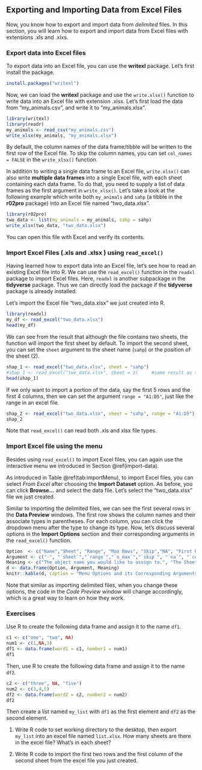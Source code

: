 ## Exporting and Importing Data from Excel Files  {#import-excel}

Now, you know how to export and import data from *delimited* files. In this section, you will learn how to export and import data from Excel files with extensions .xls and .xlxs. 

### Export data into Excel files

To export data into an Excel file, you can use the **writexl** package. Let's first install the package.

```r
install.packages("writexl")
```

Now, we can load the **writexl** package and use the `write.xlsx()` function to write data into an Excel file with extension .xlsx. Let's first load the data from "my_animals.csv", and write it to "my_animals.xlsx". 
```r
library(writexl)
library(readr)
my_animals <- read_csv("my_animals.csv")
write_xlsx(my_animals, "my_animals.xlsx")
```

By default, the column names of the data frame/tibble will be written to the first row of the Excel file. To skip the column names, you can set `col_names = FALSE` in the `write_xlsx()` function.

In addition to writing a single data frame to an Excel file, `write.xlsx()` can also write **multiple data frames** into a single Excel file, with each sheet containing each data frame. To do that, you need to supply a list of data frames as the first argument in `write_xlsx()`.  Let's take a look at the following example which write both `my_animals` and `sahp` (a tibble in the **r02pro** package) into an Excel file named "two_data.xlsx".

```r
library(r02pro)
two_data <- list(my_animals = my_animals, sahp = sahp)
write_xlsx(two_data, "two_data.xlsx")
```

You can open this file with Excel and verify its contents.

### Import Excel Files (.xls and .xlsx ) using `read_excel()`

Having learned how to export data into an Excel file, let's see how to read an existing Excel file into R. We can use the `read_excel()` function in the `readxl` package to import Excel files.  Here, `readxl` is another subpackage in the **tidyverse** package. Thus we can directly load the package if the **tidyverse** package is already installed. 



Let's import the Excel file "two_data.xlsx" we just created into R. 
```r
library(readxl)
my_df <- read_excel("two_data.xlsx")
head(my_df)
```
We can see from the result that although the file contains two sheets, the function will import the first sheet by default. To import the second sheet, you can set the `sheet` argument to the sheet name (`sahp`) or the position of the sheet (2). 

```r
shap_1 <- read_excel("two_data.xlsx", sheet = "sahp")
#shap_1 <- read_excel("two_data.xlsx", sheet = 2)     #same result as the previous line
head(shap_1)
```

If we only want to import a portion of the data, say the first 5 rows and the first 4 columns, then we can set the argument `range = "A1:D5"`, just like the range in an excel file.

```r
shap_2 <- read_excel("two_data.xlsx", sheet = "sahp", range = "A1:D5")
shap_2
```

Note that `read_excel()` can read both .xls and xlsx file types. 

### Import Excel file using the menu

Besides using `read_excel()` to import Excel files, you can again use the interactive menu we introduced in Section \@ref(import-data).

As introduced in Table \@ref(tab:importMenu), to import Excel files, you can select *From Excel* after choosing the **Import Dataset** option. As before, you can click **Browse...** and select the data file. Let's select the "two_data.xlsx" file we just created. 

Similar to importing the delimited files, we can see the first several rows in the **Data Preview** windows. The first row shows the column names and their associate types in parentheses. For each column, you can click the dropdown menu after the type to change its type. Now, let's discuss several options in the **Import Options** section and their corresponding arguments in the `read_excel()` function. 


```r
Option  <- c("Name","Sheet", "Range", "Max Rows", "Skip","NA", "First Row as Names", "Code Preview")
Argument <- c("-", "`sheet`","`range`","`n_max`","`skip`", "`na`", "`col_names`", "-")
Meaning <- c("The object name you would like to assign to.", "The Sheet you want to import from.", "The data range you want to import.", "The maximum number of rows to import.", "The number of rows to skip at the beginning of the file.", "The way NA is represented in the data file.", "Whether you want to use the first row as column names. `TRUE` or `FALSE`.", "The R code to be executed for importing the data")
d <- data.frame(Option, Argument, Meaning)
knitr::kable(d, caption = "Menu Options and its Corresponding Arguments in `read_excel()` and Meanings")
```

Note that similar as importing delimited files, when you change these options, the code in the *Code Preview* window will change accordingly, which is a great way to learn on how they work.



### Exercises

Use R to create the following data frame and assign it to the name `df1`.

```r
c1 <- c("one", "two", NA)
num1 <- c(1,NA,3)
df1 <- data.frame(word1 = c1, number1 = num1)
df1
```

Then, use R to create the following data frame and assign it to the name `df2`.

```r
c2 <- c("three", NA, "five")
num2 <- c(3,4,5)
df2 <- data.frame(word2 = c2, number2 = num2)
df2
```

Then create a list named `my_list` with `df1` as the first element and `df2` as the second element.

1. Write R code to set working directory to the desktop, then export `my_list` into an excel file named `list.xlsx`. How many sheets are there in the excel file? What's in each sheet? 

2. Write R code to import the first two rows and the first column of the second sheet from the excel file you just created. 






